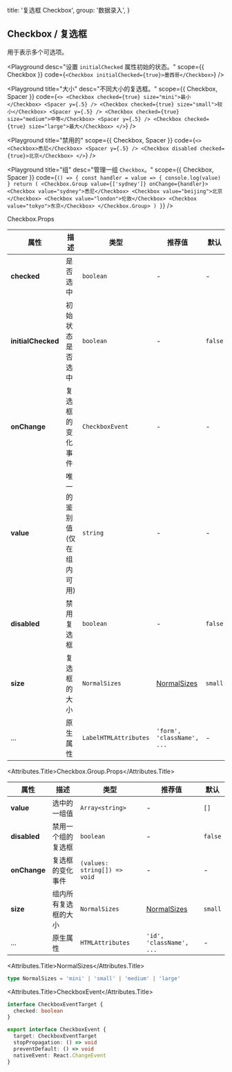 
  title: '复选框 Checkbox',
  group: '数据录入',
}

## Checkbox / 复选框

用于表示多个可选项。


<Playground
  desc="设置 `initialChecked` 属性初始的状态。"
  scope={{ Checkbox }}
  code={`
  <Checkbox initialChecked={true}>墨西哥</Checkbox>
`} />

<Playground
  title="大小"
  desc="不同大小的复选框。"
  scope={{ Checkbox, Spacer }}
  code={`
<>
  <Checkbox checked={true} size="mini">最小</Checkbox>
  <Spacer y={.5} />
  <Checkbox checked={true} size="small">较小</Checkbox>
  <Spacer y={.5} />
  <Checkbox checked={true} size="medium">中等</Checkbox>
  <Spacer y={.5} />
  <Checkbox checked={true} size="large">最大</Checkbox>
</>
`} />

<Playground
  title="禁用的"
  scope={{ Checkbox, Spacer }}
  code={`
<>
  <Checkbox>悉尼</Checkbox>
  <Spacer y={.5} />
  <Checkbox disabled checked={true}>北京</Checkbox>
</>
`} />

<Playground
  title="组"
  desc="管理一组 `Checkbox`。"
  scope={{ Checkbox, Spacer }}
  code={`
() => {
  const handler = value => {
    console.log(value)
  }
  return (
    <Checkbox.Group value={['sydney']} onChange={handler}>
      <Checkbox value="sydney">悉尼</Checkbox>
      <Checkbox value="beijing">北京</Checkbox>
      <Checkbox value="london">伦敦</Checkbox>
      <Checkbox value="tokyo">东京</Checkbox>
    </Checkbox.Group>
  )
}
`} />

<Attributes edit="/pages/zh-cn/components/checkbox.mdx">
<Attributes.Title>Checkbox.Props</Attributes.Title>

| 属性 | 描述 | 类型 | 推荐值 | 默认
| ---------- | ---------- | ---- |  -------------- | ------ |
| **checked** | 是否选中 | `boolean` | - | - |
| **initialChecked** | 初始状态是否选中 | `boolean` | - | `false` |
| **onChange** | 复选框的变化事件 | `CheckboxEvent` | - | - |
| **value** | 唯一的鉴别值 (仅在组内可用) | `string` | - | - |
| **disabled** | 禁用复选框 | `boolean` | - | `false` |
| **size** | 复选框的大小 | `NormalSizes` | [NormalSizes](#normalsizes) | `small` |
| ... | 原生属性 | `LabelHTMLAttributes` | `'form', 'className', ...` | - |

<Attributes.Title>Checkbox.Group.Props</Attributes.Title>

| 属性 | 描述 | 类型 | 推荐值 | 默认
| ---------- | ---------- | ---- |  -------------- | ------ |
| **value** | 选中的一组值 | `Array<string>` | - | `[]` |
| **disabled** | 禁用一个组的复选框 | `boolean` | - | `false` |
| **onChange** | 复选框的变化事件 | `(values: string[]) => void` | - | - |
| **size** | 组内所有复选框的大小 | `NormalSizes` | [NormalSizes](#normalsizes) | `small` |
| ... | 原生属性 | `HTMLAttributes` | `'id', 'className', ...` | - |

<Attributes.Title>NormalSizes</Attributes.Title>

```ts
type NormalSizes = 'mini' | 'small' | 'medium' | 'large'
```

<Attributes.Title>CheckboxEvent</Attributes.Title>

```ts
interface CheckboxEventTarget {
  checked: boolean
}

export interface CheckboxEvent {
  target: CheckboxEventTarget
  stopPropagation: () => void
  preventDefault: () => void
  nativeEvent: React.ChangeEvent
}
```

</Attributes>

